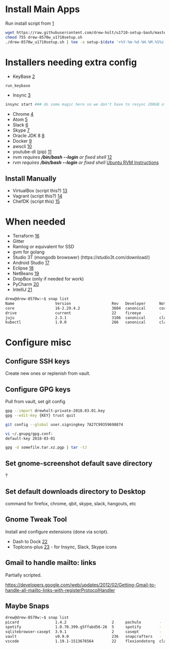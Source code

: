 =Install Main Apps=
Run install script from [https://github.com/drew-holt/u1710-setup-bash/blob/master/drew-8570w_u1710setup.sh]
<syntaxhighlight lang=bash>
wget https://raw.githubusercontent.com/drew-holt/u1710-setup-bash/master/drew-8570w_setup.sh
chmod 755 drew-8570w_u1710setup.sh
./drew-8570w_u1710setup.sh | tee -a setup-$(date '+%Y-%m-%d-%H.%M.%S%z').log
</syntaxhighlight>

= Installers needing extra config =
* KeyBase [https://keybase.io]
<syntaxhighlight lang=bash>
run_keybase
</syntaxhighlight>

* Insync [https://www.insynchq.com/downloads]
<syntaxhighlight lang=bash>
insync start ### do some magic here so we don't have to resync 200GB of google drive
</syntaxhighlight>

* Chrome [https://www.google.com/chrome/]
* Atom [https://atom.io/]
* Slack [https://slack.com/downloads/linux]
* Skype [https://www.skype.com/en/get-skype/skype-for-linux/]
* Oracle JDK 8 [https://www.digitalocean.com/community/tutorials/how-to-install-java-with-apt-get-on-ubuntu-16-04]
* Docker [https://docs.docker.com/install/linux/docker-ce/ubuntu/#upgrade-docker-ce]
* awscli [https://aws.amazon.com/cli/]
* youtube-dl (pip) [https://rg3.github.io/youtube-dl/]
* nvm ''requires '''/bin/bash --login''' or fixed shell'' [https://github.com/creationix/nvm]
* rvm ''requires '''/bin/bash --login''' or fixed shell'' [https://github.com/rvm/ubuntu_rvm Ubuntu RVM Instructions]

== Install Manually ==
* VirtualBox (script this?) [https://www.virtualbox.org/]
* Vagrant (script this?) [https://www.vagrantup.com/]
* ChefDK (script this) [https://downloads.chef.io/chefdk]

= When needed =
* Terraform [https://www.terraform.io/] 
* Gitter
* Ramlog or equivalent for SSD
* gvm for golang
* Studio 3T (mongodb browswer) (https://studio3t.com/download/)
* Android Studio [https://developer.android.com/studio/index.html]
* Eclipse [https://www.eclipse.org/]
* NetBeans [https://netbeans.org/downloads/]
* DropBox (only if needed for work)
* PyCharm [https://www.jetbrains.com/pycharm/download/#section=linux]
* IntelliJ [https://www.jetbrains.com/idea/download/]

<syntaxhighlight lang=bash>
drew@drew-8570w:~$ snap list
Name                  Version                  Rev   Developer      Notes
core                  16-2.29.4.2              3604  canonical      core
drive                 current                  22    fireeye        -
juju                  2.3.1                    3106  canonical      classic
kubectl               1.9.0                    266   canonical      classic
</syntaxhighlight>

=Configure misc=
==Configure SSH keys==
Create new ones or replenish from vault.

==Configure GPG keys==
Pull from vault, set git config
<syntaxhighlight lang=bash>
gpg --import drewholt-private-2018.03.01.key
gpg --edit-key {KEY} trust quit

git config --global user.signingkey 7A27C99359698874

vi ~/.gnupg/gpg.conf:
default-key 2018-03-01

gpg -d somefile.tar.xz.pgp | tar -tJ
</syntaxhighlight>

==  Set gnome-screenshot default save directory ==
?

==Set default downloads directory to Desktop==
command for firefox, chrome, qbit, skype, slack, hangouts, etc

== Gnome Tweak Tool ==
Install and configure extensions (done via script).
* Dash to Dock [https://extensions.gnome.org/extension/307/dash-to-dock/]
* TopIcons-plus [https://extensions.gnome.org/extension/1031/topicons/] - for Insync, Slack, Skype icons

==Gmail to handle mailto: links==
Partially scripted.

https://developers.google.com/web/updates/2012/02/Getting-Gmail-to-handle-all-mailto-links-with-registerProtocolHandler

==Maybe Snaps==
<syntaxhighlight lang=bash>
drew@drew-8570w:~$ snap list
picard                1.4.2                    2     pachulo        -
spotify               1.0.70.399.g5ffabd56-26  5     spotify        -
sqlitebrowser-casept  3.9.1                    2     casept         -
vault                 v0.9.0                   236   snapcrafters   -
vscode                1.19.1-1513676564        22    flexiondotorg  classic
</syntaxhighlight>